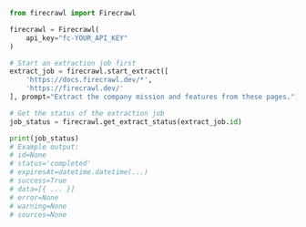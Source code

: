 ```python Python
from firecrawl import Firecrawl

firecrawl = Firecrawl(
    api_key="fc-YOUR_API_KEY"
)

# Start an extraction job first
extract_job = firecrawl.start_extract([
    'https://docs.firecrawl.dev/*', 
    'https://firecrawl.dev/'
], prompt="Extract the company mission and features from these pages.")

# Get the status of the extraction job
job_status = firecrawl.get_extract_status(extract_job.id)

print(job_status)
# Example output:
# id=None
# status='completed'
# expiresAt=datetime.datetime(...)
# success=True
# data=[{ ... }]
# error=None
# warning=None
# sources=None
```
